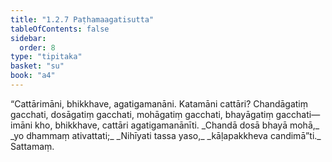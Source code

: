 ```yaml
---
title: "1.2.7 Paṭhamaagatisutta"
tableOfContents: false
sidebar:
  order: 8
type: "tipitaka"
basket: "su"
book: "a4"
---
```



<DynamicBreadcrumb />

<Division number="17" book="a4">

<Paragraph number="112" book="a4">
“Cattārimāni, bhikkhave, agatigamanāni. Katamāni cattāri? Chandāgatiṃ gacchati, dosāgatiṃ gacchati, mohāgatiṃ gacchati, bhayāgatiṃ gacchati—  imāni kho, bhikkhave, cattāri agatigamanānīti.
</Paragraph>

<Paragraph number="113" type="verses" book="a4">
_Chandā dosā bhayā mohā,_  
_yo dhammaṃ ativattati;_  
_Nihīyati tassa yaso,_  
_kāḷapakkheva candimā”ti._  


</Paragraph>
</Division>

<Paragraph number="114" type="center" book="a4">
Sattamaṃ.
</Paragraph>